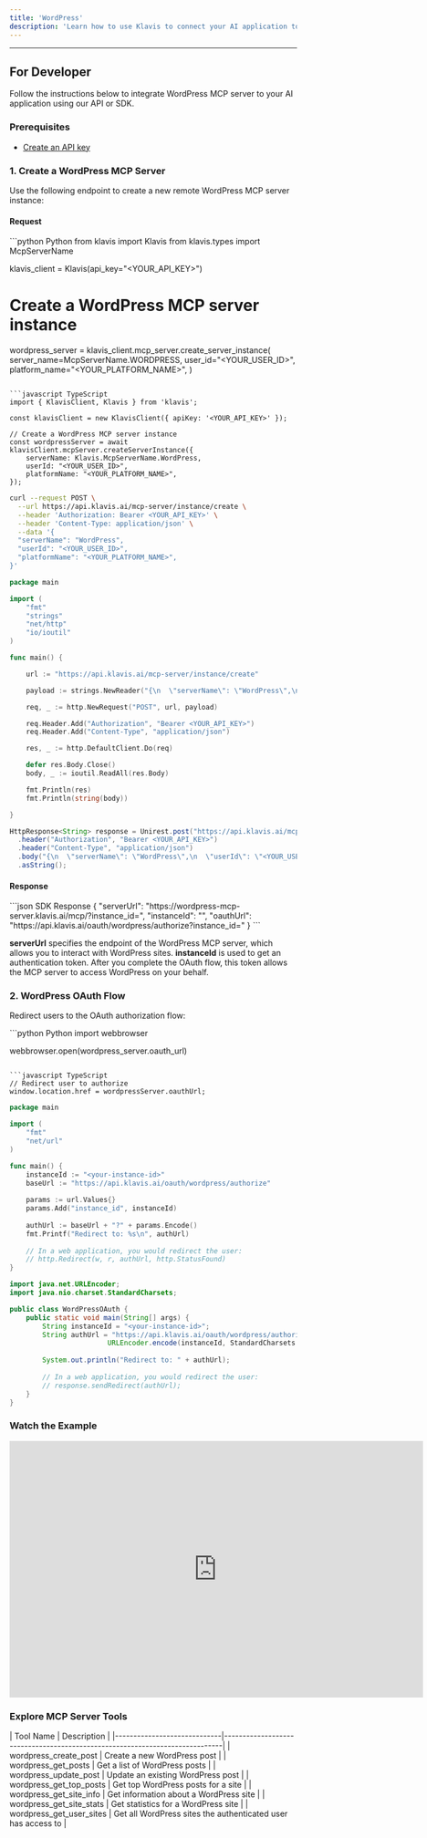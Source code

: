 ```yaml
---
title: 'WordPress'
description: 'Learn how to use Klavis to connect your AI application to WordPress MCP Server'
---
```



<NoCodeSnippet />

---

## For Developer

Follow the instructions below to integrate WordPress MCP server to your AI application using our API or SDK.

### Prerequisites

- [Create an API key](https://www.klavis.ai/home/api-keys)

### 1. Create a WordPress MCP Server

Use the following endpoint to create a new remote WordPress MCP server instance:

#### Request
<CodeGroup>
```python Python
from klavis import Klavis
from klavis.types import McpServerName

klavis_client = Klavis(api_key="<YOUR_API_KEY>")

# Create a WordPress MCP server instance
wordpress_server = klavis_client.mcp_server.create_server_instance(
    server_name=McpServerName.WORDPRESS,
    user_id="<YOUR_USER_ID>",
    platform_name="<YOUR_PLATFORM_NAME>",
)
```

```javascript TypeScript
import { KlavisClient, Klavis } from 'klavis';

const klavisClient = new KlavisClient({ apiKey: '<YOUR_API_KEY>' });

// Create a WordPress MCP server instance
const wordpressServer = await klavisClient.mcpServer.createServerInstance({
    serverName: Klavis.McpServerName.WordPress,
    userId: "<YOUR_USER_ID>",
    platformName: "<YOUR_PLATFORM_NAME>",
});
```

```bash cURL
curl --request POST \
  --url https://api.klavis.ai/mcp-server/instance/create \
  --header 'Authorization: Bearer <YOUR_API_KEY>' \
  --header 'Content-Type: application/json' \
  --data '{
  "serverName": "WordPress",
  "userId": "<YOUR_USER_ID>",
  "platformName": "<YOUR_PLATFORM_NAME>",
}'
```


```go Go
package main

import (
	"fmt"
	"strings"
	"net/http"
	"io/ioutil"
)

func main() {

	url := "https://api.klavis.ai/mcp-server/instance/create"

	payload := strings.NewReader("{\n  \"serverName\": \"WordPress\",\n  \"userId\": \"<YOUR_USER_ID>\",\n  \"platformName\": \"<YOUR_PLATFORM_NAME>\"\n}")

	req, _ := http.NewRequest("POST", url, payload)

	req.Header.Add("Authorization", "Bearer <YOUR_API_KEY>")
	req.Header.Add("Content-Type", "application/json")

	res, _ := http.DefaultClient.Do(req)

	defer res.Body.Close()
	body, _ := ioutil.ReadAll(res.Body)

	fmt.Println(res)
	fmt.Println(string(body))

}
```

```java Java
HttpResponse<String> response = Unirest.post("https://api.klavis.ai/mcp-server/instance/create")
  .header("Authorization", "Bearer <YOUR_API_KEY>")
  .header("Content-Type", "application/json")
  .body("{\n  \"serverName\": \"WordPress\",\n  \"userId\": \"<YOUR_USER_ID>\",\n  \"platformName\": \"<YOUR_PLATFORM_NAME>\"\n}")
  .asString();
```
</CodeGroup>

#### Response
<CodeGroup>
```json SDK Response
{
  "serverUrl": "https://wordpress-mcp-server.klavis.ai/mcp/?instance_id=<instance-id>",
  "instanceId": "<instance-id>",
  "oauthUrl": "https://api.klavis.ai/oauth/wordpress/authorize?instance_id=<instance-id>"
}
```
</CodeGroup>

<Check>**serverUrl** specifies the endpoint of the WordPress MCP server, which allows you to interact with WordPress sites.</Check>
<Note>**instanceId** is used to get an authentication token. After you complete the OAuth flow, this token allows the MCP server to access WordPress on your behalf.</Note>

### 2. WordPress OAuth Flow

Redirect users to the OAuth authorization flow:

<CodeGroup>
```python Python
import webbrowser

webbrowser.open(wordpress_server.oauth_url)
```

```javascript TypeScript
// Redirect user to authorize
window.location.href = wordpressServer.oauthUrl;
```



```go Go
package main

import (
    "fmt"
    "net/url"
)

func main() {
    instanceId := "<your-instance-id>"
    baseUrl := "https://api.klavis.ai/oauth/wordpress/authorize"
    
    params := url.Values{}
    params.Add("instance_id", instanceId)
    
    authUrl := baseUrl + "?" + params.Encode()
    fmt.Printf("Redirect to: %s\n", authUrl)
    
    // In a web application, you would redirect the user:
    // http.Redirect(w, r, authUrl, http.StatusFound)
}
```

```java Java
import java.net.URLEncoder;
import java.nio.charset.StandardCharsets;

public class WordPressOAuth {
    public static void main(String[] args) {
        String instanceId = "<your-instance-id>";
        String authUrl = "https://api.klavis.ai/oauth/wordpress/authorize?instance_id=" + 
                        URLEncoder.encode(instanceId, StandardCharsets.UTF_8);
        
        System.out.println("Redirect to: " + authUrl);
        
        // In a web application, you would redirect the user:
        // response.sendRedirect(authUrl);
    }
}
```


</CodeGroup>

### Watch the Example
<iframe
  width="725"
  height="450"
  src="https://www.youtube.com/embed/K7NnYbEhmyM"
  title="YouTube video player"
  frameBorder="0"
  allow="accelerometer; autoplay; clipboard-write; encrypted-media; gyroscope; picture-in-picture; web-share"
  allowFullScreen
></iframe>

### Explore MCP Server Tools

<Accordion title="Tools Information">
| Tool Name                   | Description                                                                 |
|-----------------------------|-----------------------------------------------------------------------------|
| wordpress_create_post       | Create a new WordPress post                                                 |
| wordpress_get_posts         | Get a list of WordPress posts                                               |
| wordpress_update_post       | Update an existing WordPress post                                           |
| wordpress_get_top_posts     | Get top WordPress posts for a site                                          |
| wordpress_get_site_info     | Get information about a WordPress site                                      |
| wordpress_get_site_stats    | Get statistics for a WordPress site                                         |
| wordpress_get_user_sites    | Get all WordPress sites the authenticated user has access to                |
</Accordion> 